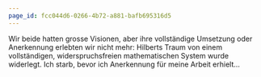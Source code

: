 ```yaml
---
page_id: fcc044d6-0266-4b72-a881-bafb695316d5
---
```


Wir beide hatten grosse Visionen, aber ihre vollständige Umsetzung oder Anerkennung erlebten wir nicht mehr: Hilberts Traum von einem vollständigen, widerspruchsfreien mathematischen System wurde widerlegt. Ich starb, bevor ich Anerkennung für meine Arbeit erhielt…